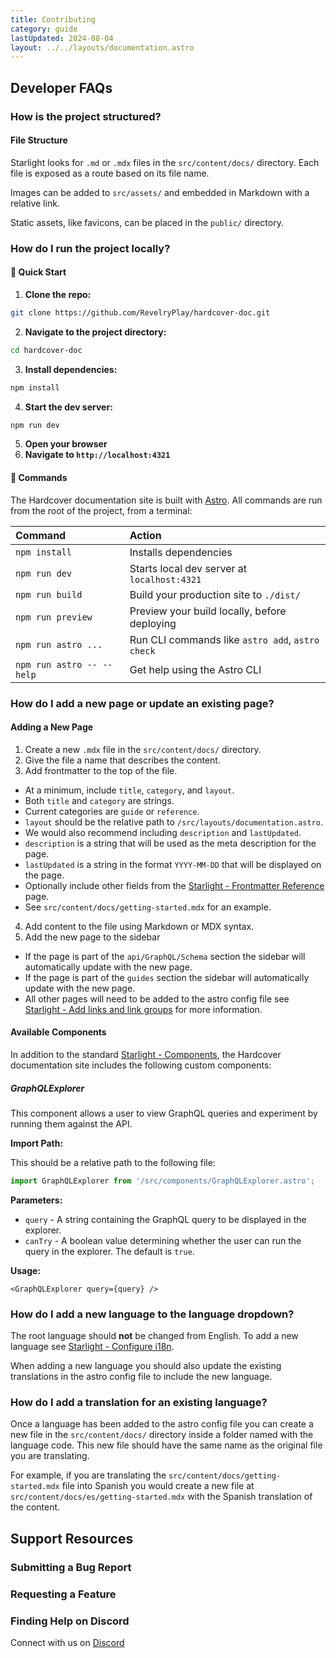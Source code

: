 ```yaml
---
title: Contributing
category: guide
lastUpdated: 2024-08-04
layout: ../../layouts/documentation.astro
---
```


## Developer FAQs

### How is the project structured?

#### File Structure

Starlight looks for `.md` or `.mdx` files in the `src/content/docs/` directory.
Each file is exposed as a route based on its file name.

Images can be added to `src/assets/` and embedded in Markdown with a relative link.

Static assets, like favicons, can be placed in the `public/` directory.

### How do I run the project locally?

#### 🚀 Quick Start

1. **Clone the repo:**
```bash
git clone https://github.com/RevelryPlay/hardcover-doc.git
```
2. **Navigate to the project directory:**
```bash
cd hardcover-doc
```
3. **Install dependencies:**
 ```bash
 npm install
  ```
4. **Start the dev server:**
 ```bash
 npm run dev
  ```
5. **Open your browser**
6. **Navigate to `http://localhost:4321`**

#### 🧞 Commands

The Hardcover documentation site is built with [Astro](https://astro.build/).
All commands are run from the root of the project, from a terminal:

| Command                   | Action                                           |
|:--------------------------|:-------------------------------------------------|
| `npm install`             | Installs dependencies                            |
| `npm run dev`             | Starts local dev server at `localhost:4321`      |
| `npm run build`           | Build your production site to `./dist/`          |
| `npm run preview`         | Preview your build locally, before deploying     |
| `npm run astro ...`       | Run CLI commands like `astro add`, `astro check` |
| `npm run astro -- --help` | Get help using the Astro CLI                     |

### How do I add a new page or update an existing page?

#### Adding a New Page

1. Create a new `.mdx` file in the `src/content/docs/` directory.
2. Give the file a name that describes the content.
3. Add frontmatter to the top of the file.
 - At a minimum, include `title`, `category`, and `layout`.
  - Both `title` and `category` are strings.
  - Current categories are `guide` or `reference`.
  - `layout` should be the relative path to `/src/layouts/documentation.astro`.
 - We would also recommend including `description` and `lastUpdated`.
  - `description` is a string that will be used as the meta description for the page.
  - `lastUpdated` is a string in the format `YYYY-MM-DD` that will be displayed on the page.
 - Optionally include other fields from
the [Starlight - Frontmatter Reference](https://starlight.astro.build/reference/frontmatter/) page.
 - See `src/content/docs/getting-started.mdx` for an example.
4. Add content to the file using Markdown or MDX syntax.
5. Add the new page to the sidebar
 - If the page is part of the `api/GraphQL/Schema` section the sidebar will automatically update with the new page.
 - If the page is part of the `guides` section the sidebar will automatically update with the new page.
 - All other pages will need to be added to the astro config file
see [Starlight - Add links and link groups](https://starlight.astro.build/guides/sidebar/#add-links-and-link-groups)
for more information.

#### Available Components

In addition to the standard [Starlight - Components](https://starlight.astro.build/guides/components/), the Hardcover
documentation site includes the following custom
components:

##### GraphQLExplorer

This component allows a user to view GraphQL queries and experiment by running them against the API.

**Import Path:**

This should be a relative path to the following file:

```js
import GraphQLExplorer from '/src/components/GraphQLExplorer.astro';
```

**Parameters:**

- `query` - A string containing the GraphQL query to be displayed in the explorer.
- `canTry` - A boolean value determining whether the user can run the query in the explorer. The default is `true`.

**Usage:**

```mdx
<GraphQLExplorer query={query} />
```

### How do I add a new language to the language dropdown?

The root language should **not** be changed from English. To add a new language see [Starlight - Configure i18n](https://starlight.astro.build/guides/i18n/#configure-i18n).

When adding a new language you should also update the existing translations in the astro config file to include the new language.

### How do I add a translation for an existing language?

Once a language has been added to the astro config file you can create a new file in the `src/content/docs/` directory
inside a folder named with the language code. This new file should have the same name as the original file you are translating.

For example, if you are translating the `src/content/docs/getting-started.mdx` file into Spanish you would create a new
file at `src/content/docs/es/getting-started.mdx` with the Spanish translation of the content.

## Support Resources

### Submitting a Bug Report

### Requesting a Feature

### Finding Help on Discord
Connect with us on [Discord](https://discord.gg/edGpYN8ym8)
